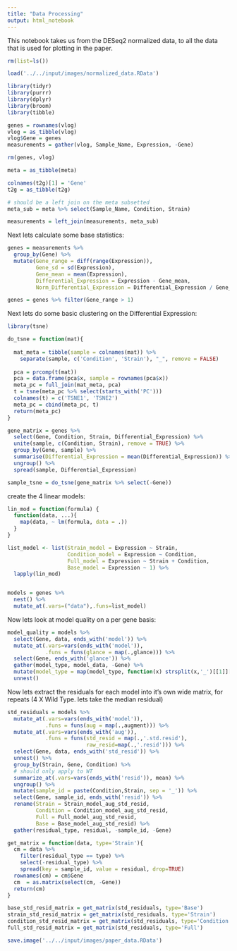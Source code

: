 ```yaml
---
title: "Data Processing"
output: html_notebook
---
```


This notebook takes us from the DESeq2 normalized data, to all the data that is used for plotting in the paper.

```r

rm(list=ls())

load('../../input/images/normalized_data.RData')

library(tidyr)
library(purrr)
library(dplyr)
library(broom)
library(tibble)

genes = rownames(vlog)
vlog = as_tibble(vlog)
vlog$Gene = genes
measurements = gather(vlog, Sample_Name, Expression, -Gene)

rm(genes, vlog)

meta = as_tibble(meta)

colnames(t2g)[1] = 'Gene'
t2g = as_tibble(t2g)

# should be a left join on the meta subsetted
meta_sub = meta %>% select(Sample_Name, Condition, Strain)

measurements = left_join(measurements, meta_sub)

```

Next lets calculate some base statistics:

```r
genes = measurements %>%
  group_by(Gene) %>%
  mutate(Gene_range = diff(range(Expression)),
         Gene_sd = sd(Expression),
         Gene_mean = mean(Expression),
         Differential_Expression = Expression - Gene_mean,
         Norm_Differential_Expression = Differential_Expression / Gene_sd)
```


```r
genes = genes %>% filter(Gene_range > 1)
```



Next lets do some basic clustering on the Differential Expression:

```r
library(tsne)

do_tsne = function(mat){
  
  mat_meta = tibble(sample = colnames(mat)) %>% 
    separate(sample, c('Condition', 'Strain'), "_", remove = FALSE)
  
  pca = prcomp(t(mat))
  pca = data.frame(pca$x, sample = rownames(pca$x))
  meta_pc = full_join(mat_meta, pca)
  t = tsne(meta_pc %>% select(starts_with('PC')))
  colnames(t) = c('TSNE1', 'TSNE2')
  meta_pc = cbind(meta_pc, t)
  return(meta_pc)
}

gene_matrix = genes %>% 
  select(Gene, Condition, Strain, Differential_Expression) %>%
  unite(sample, c(Condition, Strain), remove = TRUE) %>% 
  group_by(Gene, sample) %>%
  summarise(Differential_Expression = mean(Differential_Expression)) %>% # median would be better
  ungroup() %>%
  spread(sample, Differential_Expression)

sample_tsne = do_tsne(gene_matrix %>% select(-Gene))

```


create the 4 linear models:

```r

lin_mod = function(formula) {
  function(data, ...){
    map(data, ~ lm(formula, data = .))
  }
}

list_model <- list(Strain_model = Expression ~ Strain,
                   Condition_model = Expression ~ Condition,
                   Full_model = Expression ~ Strain + Condition,
                   Base_model = Expression ~ 1) %>%
  lapply(lin_mod)


models = genes %>%
  nest() %>%
  mutate_at(.vars=("data"),.funs=list_model) 

```

Now lets look at model quality on a per gene basis:

```r
model_quality = models %>%
  select(Gene, data, ends_with('model')) %>%
  mutate_at(.vars=vars(ends_with('model')), 
            .funs = funs(glance = map(.,glance))) %>%
  select(Gene, ends_with('glance')) %>%
  gather(model_type, model_data, -Gene) %>% 
  mutate(model_type = map(model_type, function(x) strsplit(x,'_')[[1]][1])) %>% 
  unnest()
```


Now lets extract the residuals for each model into it's own wide matrix, for repeats (4 X Wild Type. lets take the median residual)

```r
std_residuals = models %>%
  mutate_at(.vars=vars(ends_with('model')), 
            .funs = funs(aug = map(.,augment))) %>%
  mutate_at(.vars=vars(ends_with('aug')), 
            .funs = funs(std_resid = map(.,'.std.resid'), 
                         raw_resid=map(.,'.resid'))) %>%
  select(Gene, data, ends_with('std_resid')) %>%
  unnest() %>%
  group_by(Strain, Gene, Condition) %>%
  # should only apply to WT
  summarize_at(.vars=vars(ends_with('resid')), mean) %>%
  ungroup() %>%
  mutate(sample_id = paste(Condition,Strain, sep = '_')) %>%
  select(Gene, sample_id, ends_with('resid')) %>%
  rename(Strain = Strain_model_aug_std_resid,
         Condition = Condition_model_aug_std_resid,
         Full = Full_model_aug_std_resid,
         Base = Base_model_aug_std_resid) %>%
  gather(residual_type, residual, -sample_id, -Gene)

get_matrix = function(data, type='Strain'){
  cm = data %>%
    filter(residual_type == type) %>%
    select(-residual_type) %>%
    spread(key = sample_id, value = residual, drop=TRUE)
  rownames(cm) = cm$Gene
  cm  = as.matrix(select(cm, -Gene))
  return(cm)
}

base_std_resid_matrix = get_matrix(std_residuals, type='Base')
strain_std_resid_matrix = get_matrix(std_residuals, type='Strain')
condition_std_resid_matrix = get_matrix(std_residuals, type='Condition')
full_std_resid_matrix = get_matrix(std_residuals, type='Full')

```
```r
save.image('../../input/images/paper_data.RData')
```

